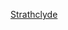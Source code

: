 {{Commons category|University of Strathclyde}}
{{Cat main|斯特拉斯克萊德大學}}

[[Category:格拉斯哥的大學|Strathclyde]]